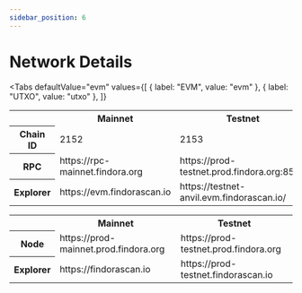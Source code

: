 ```yaml
---
sidebar_position: 6
---
```



# Network Details

<Tabs
  defaultValue="evm"
  values={[
    { label: "EVM", value: "evm" },
    { label: "UTXO", value: "utxo" },
  ]}
>
  <TabItem value="evm">
    <table>
      <tr>
        <th></th>
        <th>Mainnet</th>
        <th>Testnet</th>
      </tr>
      <tr>
        <th>Chain ID</th>
        <td>2152</td>
        <td>2153</td>
      </tr>
      <tr>
        <th>RPC</th>
        <td>https://rpc-mainnet.findora.org</td>
        <td>https://prod-testnet.prod.findora.org:8545</td>
      </tr>
      <tr>
        <th>Explorer</th>
        <td>https://evm.findorascan.io</td>
        <td>https://testnet-anvil.evm.findorascan.io/</td>
      </tr>
    </table>
  </TabItem>
  <TabItem value="utxo">
    <table>
      <tr>
        <th></th>
        <th>Mainnet</th>
        <th>Testnet</th>
      </tr>
      <tr>
        <th>Node</th>
        <td>https://prod-mainnet.prod.findora.org</td>
        <td>https://prod-testnet.prod.findora.org</td>
      </tr>
      <tr>
        <th>Explorer</th>
        <td>https://findorascan.io</td>
        <td>https://prod-testnet.findorascan.io</td>
      </tr>
    </table>
  </TabItem>
</Tabs>
